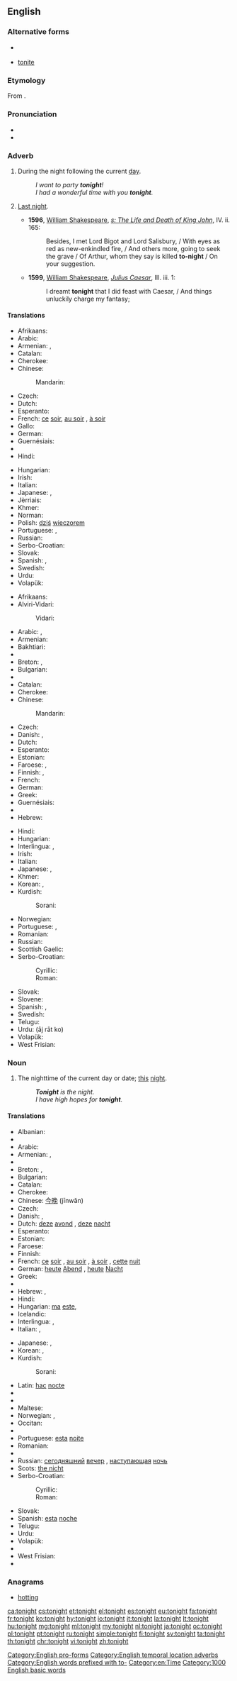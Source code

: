 ==English==

===Alternative forms===
* {{l|en|to-night}} {{qualifier|obsolete}}
* [[tonite]] {{qualifier|US|informal}}

===Etymology===
From {{etyl|ang|en}} {{term/t|ang|tōniht}}.

===Pronunciation===
* {{audio|en-us-tonight.ogg|Audio (US)|lang=en}}
* {{rhymes|aɪt}}

===Adverb===
{{en-adv|-}}

# During the night following the current [[day]].
#: ''I want to party '''tonight'''!''
#: ''I had a wonderful time with you '''tonight'''.''
# {{context|obsolete|lang=en}} [[last night|Last night]].
#* '''1596''', [[w: William Shakespeare|William Shakespeare]], ''[[s: The Life and Death of King John]]'', IV. ii. 165:
#*: Besides, I met Lord Bigot and Lord Salisbury, / With eyes as red as new-enkindled fire, / And others more, going to seek the grave / Of Arthur, whom they say is killed '''to-night''' / On your suggestion.
#* '''1599''', [[w: William Shakespeare|William Shakespeare]], ''[[s: The Tragedy of Julius Caesar (unsourced edition)/Act III#SCENE III. The same. A street.|Julius Caesar]]'', III. iii. 1:
#*: I dreamt '''tonight''' that I did feast with Caesar, / And things unluckily charge my fantasy;

====Translations====
{{trans-top|during today's evening}}
* Afrikaans: {{t|af|vanaand}}
* Arabic: {{t|ar|هذا المساء|tr=haadhaa 'l-samaa'|sc=Arab}}
* Armenian: {{t|hy|[[այս]] [[երեկո]]|sc=Armn}}, {{t|hy|[[այսօր]] [[երեկոյան]]|sc=Armn}}
* Catalan: {{t+|ca|anit}}
* Cherokee: {{t|chr|ᎪᎯ ᎤᏒ|tr=gohi usv|sc=Cher}}
* Chinese:
*: Mandarin: {{t+|cmn|今晚|tr=jīnwǎn|sc=Hani}}
* Czech: {{t|cs|dnes večer}}
* Dutch: {{t+|nl|vanavond}}
* Esperanto: {{t|eo|ĉi-vespere}}
* French: [[ce]] [[soir]], [[au soir]] {{qualifier|Belgium}}, [[à soir]] {{qualifier|Quebec}}
* Gallo: {{t|roa-gal|é sai}}
* German: {{t|de|heute Abend}}
* Guernésiais: {{t|roa-grn|à ces sé}}
* {{trreq|he}}
* Hindi: {{t|hi|आज शाम|tr=āj śām|sc=Deva}}
{{trans-mid}}
* Hungarian: {{t|hu|ma este}}
* Irish: {{t|ga|anocht}}
* Italian: {{t+|it|stasera}}
* Japanese: {{t|ja|今晩|tr=こんばん, komban|sc=Jpan}}, {{t|ja|今夜|tr=kon'ya|sc=Jpan}}
* Jèrriais: {{t|roa-jer|à ces sé}}
* Khmer: {{t|km|នៅល្ងាចនេះ|tr=nɨv lŋiec nih|sc=Khmr}}
* Norman: {{t|roa-nor|à ce sei}}
* Polish: [[dziś]] [[wieczorem]]
* Portuguese: {{t|pt|[[hoje]] [[à tardinha]]}}, {{t|pt|[[hoje]] [[à noitinha]]}}
* Russian: {{t|ru|сегодня вечером|tr=sevódnja véčerom|sc=Cyrl}}
* Serbo-Croatian: {{t+|sh|večeras}}
* Slovak: {{t|sk|dnes večer}}
* Spanish: {{t|es|esta noche}}, {{t|es|de noche}}
* Swedish: {{t+|sv|i kväll}}
* Urdu: {{t|ur|آج شام|tr=āj śām|sc=ur-Arab}}
* Volapük: {{t+|vo|asoaro}}
{{trans-bottom}}

{{trans-top|during today's nighttime}}
* Afrikaans: {{t|af|vannag}}
* Alviri-Vidari:
*: Vidari: {{t|avd|ام شو|tr=am šev}}
* Arabic: {{t|ar|الليلة|tr=al-láyla|sc=Arab}}, {{t|ar|هذه الليلة|tr=haadhihi 'l-láyla|sc=Arab}}
* Armenian: {{t|hy|[[այս]] [[գիշեր]]|sc=Armn}}
* Bakhtiari: {{t|bqi|امشو|tr=amšaw|sc=fa-Arab}}
* {{trreq|be}}
* Breton: {{t+|br|fenoz}}, {{t+|br|henozh}}
* Bulgarian: {{t|bg|тази вечер|tr=tazi večer}}
* {{trreq|my}}
* Catalan: {{t+|ca|anit}}
* Cherokee: {{t|chr|ᎪᎯ ᎤᏒ|tr=gohi usv|sc=Cher}}
* Chinese:
*: Mandarin: {{t+|cmn|今晚|tr=jīnwǎn|sc=Hani}}
* Czech: {{t|cs|dnes v noci}}
* Danish: {{t|da|i aften}} {{qualifier|early night}}, {{t|da|i nat}} {{qualifier|late night}}
* Dutch: {{t+|nl|vannacht}}
* Esperanto: {{t|eo|ĉi-nokte}}
* Estonian: {{t|et|täna õhtul}}
* Faroese: {{t|fo|í kvøld}}, {{t|fo|í nátt}}
* Finnish: {{t|fi|tänä iltana}}, {{t|fi|yönä}}
* French: {{t|fr|cette nuit}}
* German: {{t|de|heute Nacht}}
* Greek: {{t+|el|απόψε|tr=apópse}}
* Guernésiais: {{t|roa-grn|ch'tigniet}}
* {{trreq|gu}}
* Hebrew: {{t|he|הלילה|tr=ha-layla|sc=Hebr}}
{{trans-mid}}
* Hindi: {{t|hi|आज रात को|tr=āj rāt ko|sc=Deva}}
* Hungarian: {{t|hu|ma éjjel}}
* Interlingua: {{t|ia|iste vespere}}, {{t|ia|iste nocte}}
* Irish: {{t|ga|anocht}}
* Italian: {{t|it|stanotte}}
* Japanese: {{t|ja|今夜|tr=こんや, kon'ya}}, {{t|ja|今晩|tr=こんばん, komban}}
* Khmer: {{t|km|យប់នេះ|tr=yup nih|sc=Khmr}}
* Korean: {{t|ko|오늘저녁|tr=oneuljeonyeok|sc=Kore}}, {{t|ko|오늘밤|tr=oneulbam|sc=Kore}}
* Kurdish:
*: Sorani: {{t|ku|ئه‌م شه‌و|tr=am shaw|sc=ku-Arab}}
* Norwegian: {{t|no|i kveld}}
* Portuguese: {{t|pt|[[hoje]] [[à noite]]}}, {{t|pt|[[esta]]/[[essa]] [[noite]]}}
* Romanian: {{t+|ro|deseară}}
* Russian: {{t|ru|сегодня ночью|tr=sevódnja nóč'ju|sc=Cyrl}}
* Scottish Gaelic: {{t|gd|a-nochd}}
* Serbo-Croatian:
*: Cyrillic: {{t|sh|ноћас}}
*: Roman: {{t+|sh|noćas}}
* Slovak: {{t|sk|dnes v noci}}
* Slovene: {{t|sl|nocój}}
* Spanish: {{t|es|esta noche}}, {{t|es|de noche}}
* Swedish: {{t+|sv|i natt}}
* Telugu: {{t|te|ఈ రాత్రి|tr=ī rātri}}
* Urdu: {{t|ur|آج رات کو}} (āj rāt ko)
* Volapük: {{t+|vo|aneito}}
* West Frisian: {{t|fy|jûn}}
{{trans-bottom}}

===Noun===
{{en-noun}}

# The nighttime of the current day or date; [[this]] [[night]].
#: '''''Tonight''' is the night.''
#: ''I have high hopes for '''tonight'''.''

====Translations====
{{trans-top|nighttime today}}
* Albanian: {{t|sq|sonte}}
* {{trreq|am}}
* Arabic: {{t|ar|الليلة|tr=al-layla}}
* Armenian: {{t|hy|[[այսօրվա]] [[երեկոն]]|sc=Armn}}, {{t|hy|[[այս]] [[գիշերը]]|sc=Armn}}
* {{trreq|az}}
* Breton: {{t+|br|fenoz}}, {{t+|br|henozh}}
* Bulgarian: {{t|bg|тази вечер|tr=tazi večer}}
* Catalan: {{t+|ca|anit}}
* Cherokee: {{t|chr|ᎪᎯ ᎤᏒ|tr=gohi usv|sc=Cher}}
* Chinese: [[今晚]] (jīnwǎn)
* Czech: {{t|cs|dnes večer}}
* Danish: {{t|da|i aften}} {{qualifier|early night}}, {{t|da|i nat}} {{qualifier|late night}}
* Dutch: [[deze]] [[avond]] {{g|m}}, [[deze]] [[nacht]] {{g|m}}
* Esperanto: {{t|eo|hodiaŭ nokte}}
* Estonian: {{t|et|tänane õhtu}}
* Faroese: {{t|fo|í kvøld}}
* Finnish: {{t|fi|tänä iltana}}
* French: [[ce]] [[soir]] {{g|m}}, [[au soir]] {{qualifier|Belgium}}, [[à soir]] {{qualifier|Quebec}}, [[cette]] [[nuit]] {{g|f}}
* German: [[heute]] [[Abend]] {{g|m}}, [[heute]] [[Nacht]] {{g|f}}
* Greek: {{t+|el|απόψε|tr=apópse}}
* {{trreq|gu}}
* Hebrew: {{t|he|הלילה|tr=haláyla|sc=Hebr}}, {{t|he|הערב|tr=haérev|sc=Hebr}}
* Hindi: {{t|hi|आज रात|f|tr=āj rāt}}
* Hungarian: [[ma]] [[este]], {{t|hu|ma éjjel}}
* Icelandic: {{t|is|í kvöld}}
* Interlingua: {{t|ia|iste vespere}}, {{t|ia|iste nocte}}
* Italian: {{t+|it|stasera}}, {{t|it|stanotte}}
{{trans-mid}}
* Japanese: {{t|ja|今夜|tr=こんや, kon'ya}}, {{t|ja|今晩|tr=こんばん, komban}}
* Korean: {{t|ko|오늘저녁|tr=oneuljeonyeok}}, {{t|ko|오늘밤|tr=oneulbam}}
* Kurdish:
*: Sorani: {{t|ku|ئه‌م شه‌و|tr=am shaw|sc=ku-Arab}}
* Latin: [[hac]] [[nocte]]
* {{trreq|lv}}
* {{trreq|mk}}
* Maltese: {{t|mt|illejla}}
* Norwegian: {{t+|no|i}} {{t+|no|kveld}} {{qualifier|early night, late evening}}, {{t+|no|i}} {{t+|no|natt}} {{qualifier|night}}
* Occitan: {{t+|oc|anuèit}} {{t+|oc|anuèch}}
* {{trreq|pl}}
* Portuguese: [[esta]] [[noite]]
* Romanian: {{t|ro|astă noapte|f}}
* {{trreq|rm}}
* Russian: [[сегодняшний]] [[вечер]] {{g|m}}, [[наступающий|наступающая]] [[ночь]] {{g|f}}
* Scots: [[nicht#Scots|the nicht]]
* Serbo-Croatian:
*: Cyrillic: {{t|sh|ноћас}}
*: Roman: {{t+|sh|noćas}}
* Slovak: {{t|sk|dnešný večer|m}}
* Spanish: [[esta]] [[noche]]
* Telugu: {{t|te|ఈ రాత్రి|tr=ī rātri}}
* Urdu: {{t|ur|آج رات|f|tr=āj rāt}}
* Volapük: {{t|vo|aneit}}
* {{trreq|cy}}
* West Frisian: {{t|fy|jûn}}
* {{trreq|yi}}
{{trans-bottom}}

===Anagrams===
* [[hotting#English|hotting]]

[[Category:English pro-forms]]
[[Category:English temporal location adverbs]]
[[Category:English words prefixed with to-]]
[[Category:en:Time]]

[[Category:1000 English basic words]]

[[ca:tonight]]
[[cs:tonight]]
[[et:tonight]]
[[el:tonight]]
[[es:tonight]]
[[eu:tonight]]
[[fa:tonight]]
[[fr:tonight]]
[[ko:tonight]]
[[hy:tonight]]
[[io:tonight]]
[[it:tonight]]
[[la:tonight]]
[[lt:tonight]]
[[hu:tonight]]
[[mg:tonight]]
[[ml:tonight]]
[[my:tonight]]
[[nl:tonight]]
[[ja:tonight]]
[[oc:tonight]]
[[pl:tonight]]
[[pt:tonight]]
[[ru:tonight]]
[[simple:tonight]]
[[fi:tonight]]
[[sv:tonight]]
[[ta:tonight]]
[[th:tonight]]
[[chr:tonight]]
[[vi:tonight]]
[[zh:tonight]]